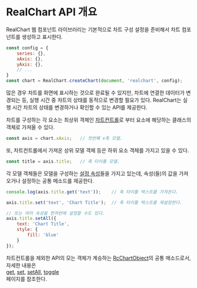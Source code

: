 # RealChart API 개요

RealChart 웹 컴포넌트 라이브러리는 기본적으로 차트 구성 설정을 준비해서 차트 컴포넌트를 생성하고 표시한다.

```js
const config = {
    series: {},
    xAxis: {},
    yAxis: {},
    // ...
}
const chart = RealChart.createChart(document, 'realchart', config);
```

많은 경우 차트를 화면에 표시하는 것으로 완료될 수 있지만,
차트에 연결한 데이터가 변경되는 등, 실행 시간 중 차트의 상태를 동적으로 변경할 필요가 있다.
RealChart는 실행 시간 차트의 상태를 변경하거나 확인할 수 있는 API를 제공한다.

차트를 구성하는 각 요소는 최상위 객체인 [차트컨트롤](docs/api/classes/RcChartControl)로 부터 요소에 해당하는 클래스의 객체로 가져올 수 있다.

```js
const axis = chart.xAxis;   // 첫번째 x축 모델.
```

또, 차트컨트롤에서 가져온 상위 모델 객체 등은 하위 요소 객체를 가지고 있을 수 있다.

```js
const title = axis.title;   // 축 타이틀 모델.
```

각 모델 객체들은 모델을 구성하는 [설정 속성](/config)들을 가지고 있는데,
속성(들)의 값을 가져오거나 설정하는 공통 메소드를 제공한다.

```js
console.log(axis.title.get('text'));    // 축 타이틀 텍스트를 가져온다.

axis.title.set('text', 'Chart Title');  // 축 타이틀 텍스트를 재설정한다.

// 또는 여러 속성을 한꺼번에 설정할 수도 있다.
axis.title.setAll({
    text: 'Chart Title',
    style: {
        fill: 'blue'
    }
});
```

차트컨트롤을 제외한 API의 모는 객체가 계승하는 [RcChartObject](/docs/api/classes/RcChartObject)의 공통 메소드로서,
자세한 내용은\
[get](/docs/api/classes/RcChartObject#get),
[set](/docs/api/classes/RcChartObject#set),
[setAll](/docs/api/classes/RcChartObject#setall),
[toggle](/docs/api/classes/RcChartObject#toggle)\
페이지를 참조한다.